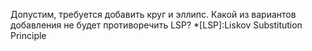 Допустим, требуется добавить круг и эллипс. Какой из вариантов добавления не будет противоречить LSP?
*[LSP]:Liskov Substitution Principle
